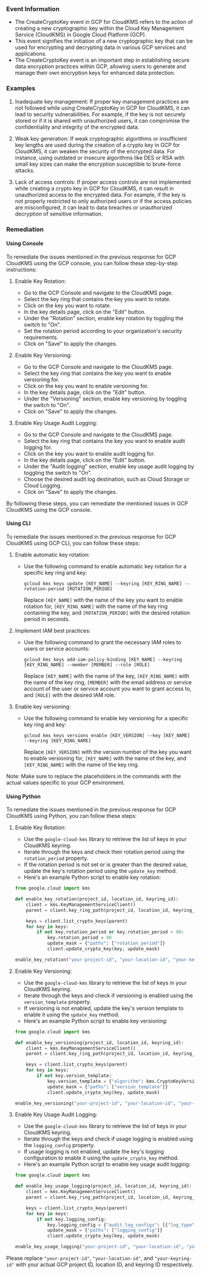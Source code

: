 
### Event Information

- The CreateCryptoKey event in GCP for CloudKMS refers to the action of creating a new cryptographic key within the Cloud Key Management Service (CloudKMS) in Google Cloud Platform (GCP).
- This event signifies the initiation of a new cryptographic key that can be used for encrypting and decrypting data in various GCP services and applications.
- The CreateCryptoKey event is an important step in establishing secure data encryption practices within GCP, allowing users to generate and manage their own encryption keys for enhanced data protection.


### Examples

1. Inadequate key management: If proper key management practices are not followed while using CreateCryptoKey in GCP for CloudKMS, it can lead to security vulnerabilities. For example, if the key is not securely stored or if it is shared with unauthorized users, it can compromise the confidentiality and integrity of the encrypted data.

2. Weak key generation: If weak cryptographic algorithms or insufficient key lengths are used during the creation of a crypto key in GCP for CloudKMS, it can weaken the security of the encrypted data. For instance, using outdated or insecure algorithms like DES or RSA with small key sizes can make the encryption susceptible to brute-force attacks.

3. Lack of access controls: If proper access controls are not implemented while creating a crypto key in GCP for CloudKMS, it can result in unauthorized access to the encrypted data. For example, if the key is not properly restricted to only authorized users or if the access policies are misconfigured, it can lead to data breaches or unauthorized decryption of sensitive information.

### Remediation

#### Using Console

To remediate the issues mentioned in the previous response for GCP CloudKMS using the GCP console, you can follow these step-by-step instructions:

1. Enable Key Rotation:
   - Go to the GCP Console and navigate to the CloudKMS page.
   - Select the key ring that contains the key you want to rotate.
   - Click on the key you want to rotate.
   - In the key details page, click on the "Edit" button.
   - Under the "Rotation" section, enable key rotation by toggling the switch to "On".
   - Set the rotation period according to your organization's security requirements.
   - Click on "Save" to apply the changes.

2. Enable Key Versioning:
   - Go to the GCP Console and navigate to the CloudKMS page.
   - Select the key ring that contains the key you want to enable versioning for.
   - Click on the key you want to enable versioning for.
   - In the key details page, click on the "Edit" button.
   - Under the "Versioning" section, enable key versioning by toggling the switch to "On".
   - Click on "Save" to apply the changes.

3. Enable Key Usage Audit Logging:
   - Go to the GCP Console and navigate to the CloudKMS page.
   - Select the key ring that contains the key you want to enable audit logging for.
   - Click on the key you want to enable audit logging for.
   - In the key details page, click on the "Edit" button.
   - Under the "Audit logging" section, enable key usage audit logging by toggling the switch to "On".
   - Choose the desired audit log destination, such as Cloud Storage or Cloud Logging.
   - Click on "Save" to apply the changes.

By following these steps, you can remediate the mentioned issues in GCP CloudKMS using the GCP console.

#### Using CLI

To remediate the issues mentioned in the previous response for GCP CloudKMS using GCP CLI, you can follow these steps:

1. Enable automatic key rotation:
   - Use the following command to enable automatic key rotation for a specific key ring and key:
     ```
     gcloud kms keys update [KEY_NAME] --keyring [KEY_RING_NAME] --rotation-period [ROTATION_PERIOD]
     ```
     Replace `[KEY_NAME]` with the name of the key you want to enable rotation for, `[KEY_RING_NAME]` with the name of the key ring containing the key, and `[ROTATION_PERIOD]` with the desired rotation period in seconds.

2. Implement IAM best practices:
   - Use the following command to grant the necessary IAM roles to users or service accounts:
     ```
     gcloud kms keys add-iam-policy-binding [KEY_NAME] --keyring [KEY_RING_NAME] --member [MEMBER] --role [ROLE]
     ```
     Replace `[KEY_NAME]` with the name of the key, `[KEY_RING_NAME]` with the name of the key ring, `[MEMBER]` with the email address or service account of the user or service account you want to grant access to, and `[ROLE]` with the desired IAM role.

3. Enable key versioning:
   - Use the following command to enable key versioning for a specific key ring and key:
     ```
     gcloud kms keys versions enable [KEY_VERSION] --key [KEY_NAME] --keyring [KEY_RING_NAME]
     ```
     Replace `[KEY_VERSION]` with the version number of the key you want to enable versioning for, `[KEY_NAME]` with the name of the key, and `[KEY_RING_NAME]` with the name of the key ring.

Note: Make sure to replace the placeholders in the commands with the actual values specific to your GCP environment.

#### Using Python

To remediate the issues mentioned in the previous response for GCP CloudKMS using Python, you can follow these steps:

1. Enable Key Rotation:
   - Use the `google-cloud-kms` library to retrieve the list of keys in your CloudKMS keyring.
   - Iterate through the keys and check their rotation period using the `rotation_period` property.
   - If the rotation period is not set or is greater than the desired value, update the key's rotation period using the `update_key` method.
   - Here's an example Python script to enable key rotation:

   ```python
   from google.cloud import kms

   def enable_key_rotation(project_id, location_id, keyring_id):
       client = kms.KeyManagementServiceClient()
       parent = client.key_ring_path(project_id, location_id, keyring_id)

       keys = client.list_crypto_keys(parent)
       for key in keys:
           if not key.rotation_period or key.rotation_period > 90:
               key.rotation_period = 90
               update_mask = {"paths": ["rotation_period"]}
               client.update_crypto_key(key, update_mask)

   enable_key_rotation("your-project-id", "your-location-id", "your-keyring-id")
   ```

2. Enable Key Versioning:
   - Use the `google-cloud-kms` library to retrieve the list of keys in your CloudKMS keyring.
   - Iterate through the keys and check if versioning is enabled using the `version_template` property.
   - If versioning is not enabled, update the key's version template to enable it using the `update_key` method.
   - Here's an example Python script to enable key versioning:

   ```python
   from google.cloud import kms

   def enable_key_versioning(project_id, location_id, keyring_id):
       client = kms.KeyManagementServiceClient()
       parent = client.key_ring_path(project_id, location_id, keyring_id)

       keys = client.list_crypto_keys(parent)
       for key in keys:
           if not key.version_template:
               key.version_template = {"algorithm": kms.CryptoKeyVersion.CryptoKeyVersionAlgorithm.GOOGLE_SYMMETRIC_ENCRYPTION}
               update_mask = {"paths": ["version_template"]}
               client.update_crypto_key(key, update_mask)

   enable_key_versioning("your-project-id", "your-location-id", "your-keyring-id")
   ```

3. Enable Key Usage Audit Logging:
   - Use the `google-cloud-kms` library to retrieve the list of keys in your CloudKMS keyring.
   - Iterate through the keys and check if usage logging is enabled using the `logging_config` property.
   - If usage logging is not enabled, update the key's logging configuration to enable it using the `update_crypto_key` method.
   - Here's an example Python script to enable key usage audit logging:

   ```python
   from google.cloud import kms

   def enable_key_usage_logging(project_id, location_id, keyring_id):
       client = kms.KeyManagementServiceClient()
       parent = client.key_ring_path(project_id, location_id, keyring_id)

       keys = client.list_crypto_keys(parent)
       for key in keys:
           if not key.logging_config:
               key.logging_config = {"audit_log_configs": [{"log_type": kms.CryptoKeyVersion.CryptoKeyVersionAlgorithm.GOOGLE_SYMMETRIC_ENCRYPTION}]}
               update_mask = {"paths": ["logging_config"]}
               client.update_crypto_key(key, update_mask)

   enable_key_usage_logging("your-project-id", "your-location-id", "your-keyring-id")
   ```

Please replace `"your-project-id"`, `"your-location-id"`, and `"your-keyring-id"` with your actual GCP project ID, location ID, and keyring ID respectively.

